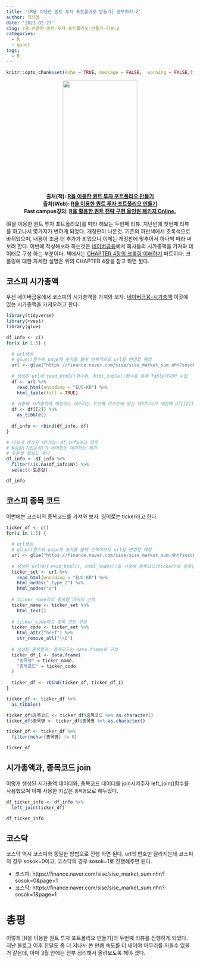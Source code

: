 ```yaml
---
title: '[R을 이용한 퀀트 투자 포트폴리오 만들기] 공부하기-2'
author: 최의용
date: '2021-02-27'
slug: r을-이용한-퀀트-투자-포트폴리오-만들기-리뷰-2
categories:
  - R
  - quant
tags:
  - R
---
```


```r
knitr::opts_chunk$set(echo = TRUE, message = FALSE,  warning = FALSE,fig.align = "center")
```

<p align="center">
<img src="/post/2021-01-09-r을-이용한-퀀트-투자-포트폴리오-만들기-리뷰-1_files/quant_2.jpg" width="200" height="300"><br>
<b>출처(책): [R을 이용한 퀀트 투자 포트폴리오 만들기](https://www.aladin.co.kr/shop/wproduct.aspx?ItemId=262577612)</b><br>
<b>출처(Web): [R을 이용한 퀀트 투자 포트폴리오 만들기](https://hyunyulhenry.github.io/quant_cookbook/)</b><br>
<b>Fast campus강의: [R을 활용한 퀀트 전략 구현 올인원 패키지 Online.](https://www.fastcampus.co.kr/data_online_fin/?utm_source=teacher&utm_medium=blog&utm_campaign=data_online_fin&utm_content=posting_2020053&utm_expid=.Zp_J6_qjR5KOvw4Ou4dwBA.0&utm_referrer=https%3A%2F%2Fhyunyulhenry.github.io%2F)</b><br>
</p>

[R을 이용한 퀀트 투자 포트폴리오]를 따라 해보는 두번째 리뷰. 지난번에 첫번째 리뷰를 하고나서 몇가지가 변하게 되었다. 개정판이 나온것. 기존의 파란색에서 초록색으로 바뀌었으며, 내용이 조금 더 추가가 되었으니 이제는 개정판에 맞추어서 하나씩 따라 써보려 한다. 이번에 작성해보려 하는것은 [네이버금융](https://finance.naver.com/sise/sise_market_sum.nhn)에서 회사들의 시가총액을 가져와 데이터로 구성 하는 부분이다. 책에서는 [CHAPTER 4장의 크롤링 이해하기](https://hyunyulhenry.github.io/quant_cookbook/%ED%81%AC%EB%A1%A4%EB%A7%81-%EC%9D%B4%ED%95%B4%ED%95%98%EA%B8%B0.html) 파트이다. 크롤링에 대한 자세한 설명은 위의 CHAPTER 4장을 참고 하면 된다.

## 코스피 시가총액

우선 네이버금융에서 코스피의 시가총액을 가져와 보자. [네이버금융-시가총액](https://finance.naver.com/sise/sise_market_sum.nhn?sosok=0&page=1) 이곳에 있는 시가총액을 가져오려고 한다.

```r
library(tidyverse)
library(rvest)
library(glue)

df_info <- c()
for(x in 1:5) {
  
  # url생성
  # glue()함수와 page에 숫자를 붙혀 반복적으로 url을 변경할 예정
  url <- glue("https://finance.naver.com/sise/sise_market_sum.nhn?sosok=0&page={x}")
  
  # 생성된 url에 read_html()함수와, html_table()함수를 통해 Table데이터 수집
  df <- url %>% 
    read_html(encoding = "EUC-KR") %>% 
    html_table(fill = TRUE)
  
  # 이중에 시가총액에 해당하는 데이터는 두번째 리스트에 있는 데이터이기 때문에 df[[2]]를 선택
  df <- df[[2]] %>% 
    as_tibble() 
  
  df_info <- rbind(df_info, df)
}

# 이렇게 생성된 데이터는 df_info라고 정함 
# N컬럼(기업순위)가 비어있는 데이터는 제거 
# 토론실 컬럼도 제거
df_info <- df_info %>% 
  filter(!is.na(df_info$N)) %>% 
  select(-토론실)

df_info 
```

## 코스피 종목 코드

이번에는 코스피의 종복코드를 가져와 보자. 영어로는 ticker라고 한다.

```r
ticker_df <- c()
for(i in 1:5) {
  
  # url생성
  # glue()함수와 page에 숫자를 붙혀 반복적으로 url을 변경할 예정
  url <- glue("https://finance.naver.com/sise/sise_market_sum.nhn?sosok=0&page={i}")
  
  # 생성된 url에서 read_html(), html_nodes()를 사용해 종목코드(ticker)와 종목명 구성
  ticker_set <- url %>% 
    read_html(encoding = "EUC-KR") %>% 
    html_nodes(".type_2") %>% 
    html_nodes("a") 
  
  # ticker_name라고 종목명 데이터 선택
  ticker_name <- ticker_set %>% 
    html_text()
  
  # ticker_code라고 종목 코드 구성
  ticker_code <- ticker_set %>% 
    html_attr("href") %>% 
    str_remove_all("\\D")
  
  # 생성된 종목명과, 종목코드는 data.frame로 구성
  ticker_df_1 <- data.frame(
    "종목명" = ticker_name,
    "종목코드" = ticker_code
  ) 
  
  ticker_df <- rbind(ticker_df, ticker_df_1)
}

ticker_df <- ticker_df %>% 
  as_tibble() 

ticker_df$종목코드 <- ticker_df$종목코드 %>% as.character()
ticker_df$종목명 <- ticker_df$종목명 %>% as.character()

ticker_df <- ticker_df %>% 
  filter(nchar(종목명) != 0)

ticker_df
```

## 시가총액과, 종목코드 join

이렇개 생성된 시가총액 데이터와, 종목코드 데이터를 join시켜주자 left_join()함수를 사용했으며 이때 사용한 키값은 `종목명`으로 해두었다.

```r
df_ticker_info <- df_info %>% 
  left_join(ticker_df) 
```

```r
df_ticker_info
```


## 코스닥

코스닥 역시 코스피와 동일한 방법으로 진행 하면 된다. url의 번호만 달라지는데 코스피의 경우 sosok=0이고, 코스닥의 경우 sosok=1로 진행해주면 된다.

- 코스피: https://finance.naver.com/sise/sise_market_sum.nhn?sosok=0&page=1
- 코스닥: https://finance.naver.com/sise/sise_market_sum.nhn?sosok=1&page=1

# 총평

이렇게 [R을 이용한 퀀트 투자 포트폴리오 만들기]의 두번째 리뷰를 진행하게 되었다. 지난 블로그 이후 한달도 좀 더 지나서 쓴 만큼 속도를 더 내어야 마무리를 지을수 있을거 같은데, 아마 3월 안에는 전부 정리해서 올려보도록 해야 겠다.